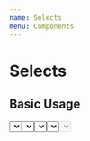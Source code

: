 ```yaml
---
name: Selects
menu: Components
---
```



# Selects

## Basic Usage

<Playground>
    <Select
      id="basicSelectId"
      name="basic"
      labelText="Basic"
      options={[{
        value: 'red',
        label: 'Red'
      }, {
        value: 'blue',
        label: 'Blue'
      }, {
        value: 'green',
        label: 'Green'
      }]}
    />
    <br />
    <br />
    <br />
    <br />
</Playground>

## Multi-Select

<Playground>
    <Select
      id="multiSelectId"
      name="multi"
      labelText="Multi"
      options={[{
        value: 'red',
        label: 'Red'
      }, {
        value: 'blue',
        label: 'Blue'
      }, {
        value: 'green',
        label: 'Green'
      }]}
      multi
    />
    <br />
    <br />
    <br />
    <br />
</Playground>

## Clearable

<Playground>
    <Select
      id="clearableSelectId"
      name="clearable"
      labelText="Clearable"
      options={[{
        value: 'red',
        label: 'Red'
      }, {
        value: 'blue',
        label: 'Blue'
      }, {
        value: 'green',
        label: 'Green'
      }]}
      clearable
    />
</Playground>

## Default Value

<Playground>
    <Select
      id="defaultValueSelectId"
      name="defaultValue"
      labelText="Default Value"
      options={[{
        value: 'red',
        label: 'Red'
      }, {
        value: 'blue',
        label: 'Blue'
      }, {
        value: 'green',
        label: 'Green'
      }]}
      defaultValue={{
        value: 'red',
        label: 'Red'
      }}
    />
</Playground>

## Disabled

<Playground>
    <Select
      id="disabledSelectId"
      name="disabled"
      labelText="Disabled"
      options={[{
        value: 'red',
        label: 'Red'
      }, {
        value: 'blue',
        label: 'Blue'
      }, {
        value: 'green',
        label: 'Green'
      }]}
      disabled
    />
</Playground>

## Controlled

<Playground>
  {() => {
    class SelectInput extends React.Component {
      constructor(props) {
        super(props)
          this.state = {
            value: null
          };

          this.changeValue = this.changeValue.bind(this);
        }

        changeValue(value) {
          this.setState(state => ({
            value
          }));
        }

        render() {
          return <div>
            <p>
              <strong>Value: </strong>
              <span id="value">{this.state.value ? this.state.value.value : 'No Value Set'}</span>
            </p>
            <Select
              id="valueSelectId"
              name="value"
              labelText="Value"
              options={[{
                value: 'red',
                label: 'Red'
              }, {
                value: 'blue',
                label: 'Blue'
              }, {
                value: 'green',
                label: 'Green'
              }]}
              handleChange={this.changeValue}
            />
          </div>
        }
      }
      return <SelectInput />
  }}
</Playground>

## Focus Events

<Playground>
  {() => {
    class SelectInput extends React.Component {
      constructor(props) {
        super(props)
          this.state = {
            focused: false,
            message: 'No'
          };

          this.changeFocusedMessage = this.changeFocusedMessage.bind(this);
        }

        changeFocusedMessage() {
          const focused = !this.state.focused;

          this.setState(state => ({
            focused,
            message: focused ? 'Yes' : 'No',
          }));
        }

        render() {
          return <div>
            <p><strong>Focused: </strong> <span id="focused">{this.state.message}</span></p>
            <Select
              id="focusedSelectId"
              name="focused"
              labelText="Focused?"
              options={[{
                value: 'red',
                label: 'Red'
              }, {
                value: 'blue',
                label: 'Blue'
              }, {
                value: 'green',
                label: 'Green'
              }]}
              handleFocus={this.changeFocusedMessage}
              handleBlur={this.changeFocusedMessage}
            />
          </div>
        }
      }
      return <SelectInput />
  }}
</Playground>

## Open and Close Events

<Playground>
  {() => {
    class SelectInput extends React.Component {
      constructor(props) {
        super(props)
          this.state = {
            opened: false,
            message: 'No'
          };

          this.changeOpenedMessage = this.changeOpenedMessage.bind(this);
        }

        changeOpenedMessage() {
          const opened = !this.state.opened;

          this.setState(state => ({
            opened,
            message: opened ? 'Yes' : 'No',
          }));
        }

        render() {
          return <div>
            <p><strong>Opened: </strong> <span id="opened">{this.state.message}</span></p>
            <Select
              id="openedSelectId"
              name="opened"
              labelText="Opened?"
              options={[{
                value: 'red',
                label: 'Red'
              }, {
                value: 'blue',
                label: 'Blue'
              }, {
                value: 'green',
                label: 'Green'
              }]}
              handleOpen={this.changeOpenedMessage}
              handleClose={this.changeOpenedMessage}
            />
          </div>
        }
      }
      return <SelectInput />
  }}
</Playground>
